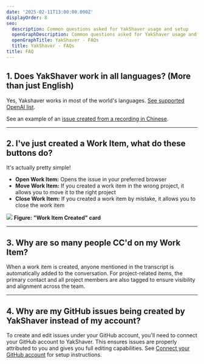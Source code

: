 ```yaml
---
date: '2025-02-11T13:00:00.000Z'
displayOrder: 8
seo:
  description: Common questions asked for YakShaver usage and setup
  openGraphDescription: Common questions asked for YakShaver usage and setup
  openGraphTitle: YakShaver - FAQs
  title: YakShaver - FAQs
title: FAQ
---
```

## 1. Does YakShaver work in all languages? (More than just English) 

Yes, Yakshaver works in most of the world's languages. [See supported OpenAI list](https://github.com/openai/whisper?tab=readme-ov-file#available-models-and-languages).

See an example of an [issue created from a recording in Chinese](https://github.com/SSWConsulting/Northwind365/issues/162).

---

## 2. I've just created a Work Item, what do these buttons do?

It's actually pretty simple!

* **Open Work Item:** Opens the issue in your preferred browser
* **Move Work Item:** If you created a work item in the wrong project, it allows you to move it to the right project
* **Close Work Item:** If you created a work item by mistake, it allows you to close the work item

![](/YakShaver/Docs/Work-Item-Card.png)
**Figure: "Work Item Created" card**

---

## 3. Why are so many people CC'd on my Work Item?

When a work item is created, anyone mentioned in the transcript is automatically added to the conversation. For project-related items, the primary contact and all project members are also tagged to ensure visibility and alignment across the team.

---

## 4. Why are my GitHub issues being created by YakShaver instead of my account?

To create and edit issues under your GitHub account, you'll need to connect your GitHub account to YakShaver. This ensures issues are properly attributed to you and gives you full editing capabilities. See [Connect your GitHub account](/docs/connect-your-github-account) for setup instructions.
